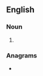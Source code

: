 ==English==

===Noun===
{{head|en|noun plural form}}

# {{plural of|weldor|lang=en}}

===Anagrams===
* {{anagrams|en|Dowlers|Lowders|Welrods|wolders|wordles|worldes}}